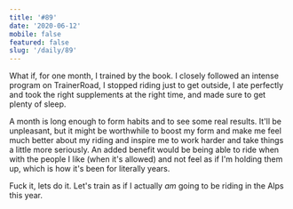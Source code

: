 ```yaml
---
title: '#89'
date: '2020-06-12'
mobile: false
featured: false
slug: '/daily/89'
---
```


What if, for one month, I trained by the book. I closely followed an intense program on TrainerRoad, I stopped riding just to get outside, I ate perfectly and took the right supplements at the right time, and made sure to get plenty of sleep.

A month is long enough to form habits and to see some real results. It'll be unpleasant, but it might be worthwhile to boost my form and make me feel much better about my riding and inspire me to work harder and take things a little more seriously. An added benefit would be being able to ride when with the people I like (when it's allowed) and not feel as if I'm holding them up, which is how it's been for literally years.

Fuck it, lets do it. Let's train as if I actually _am_ going to be riding in the Alps this year.
